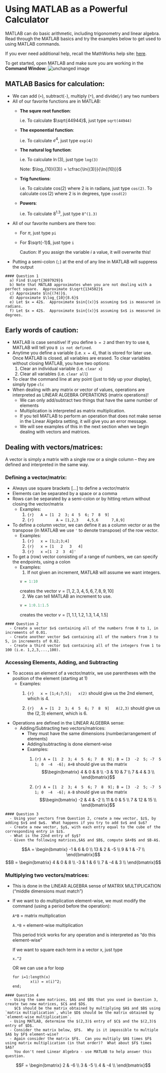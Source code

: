 # Using MATLAB as a Powerful Calculator

MATLAB can do basic arithmetic, including trigonometry and linear algebra. Read through the MATLAB basics and try the examples below to get used to using MATLAB commands.


If you ever need additional help, recall the MathWorks help site: [here](http://www.mathworks.com/help/matlab/).

To get started, open MATLAB and make sure you are working in the **Command Window**:
![unchanged image](MATLAB_open.png)

## MATLAB Basics for calculation:

* We can add (`+`), subtract(`-`), multiply (`*`), and divide(`/`) any two numbers 
* All of our favorite functions are in MATLAB:
  + **The squre root function**:
  
    i.e. To calculate $\sqrt{44944}$, just type `sqrt(44944)`
  + **The exponential function**:
  
    i.e. To calculate $e^4$, just type `exp(4)`
  + **The natural log function**: 
  
    i.e. To calculate $\ln{(3)}$, just type `log(3)`
    
    Note: $\log_{10}{(3)} = \cfrac{\ln{(3)}}{\ln{(10)}}$
  + **Trig functions**: 
  
    i.e. To calculate cos$\left(2\right)$ where $2$ is in radians, just type `cos(2)`.  To calculate $\cos{(2)}$ where $2$ is in degrees, type `cosd(2)`
  + **Powers**: 
  
    i.e. To calculate $8^{1.3}$, just type `8^(1.3)`

* All of our favorite numbers are there too:
    + For $\pi$, just type `pi`
    + For $\sqrt{-1}$, just type `i`
    
      Caution: If you assign the variable $i$ a value, it will overwrite this!
* Putting a semi-colon (`;`) at the end of any line in MATLAB will suppress the output 
  

```block
#### Question 1
  a) Find $\sqrt{3697929}$
  b) Note that MATLAB approximates when you are not dealing with a perfect square.  Approximate $\sqrt{134502}$
  c) Approximate $ln{(74)}$.
  d) Approximate $\log_{10}{8.6}$
  e) Let $x = 42$.  Approximate $sin{(x)}$ assuming $x$ is measured in radians.
  f) Let $x = 42$.  Approximate $sin{(x)}$ assuming $x$ is measured in degrees.
```

## Early words of caution:
* MATLAB is case sensitive!  If you define `b = 2` and then try to use `B`, MATLAB will tell you `B is not defined`.
* Anytime you define a variable (i.e. `x = 4`), that is stored for later use.  Once MATLAB is closed, all variables are erased.  To clear variables without closing MATLAB, you have two options:
  1) Clear an individual variable (i.e. `clear x`)
  2) Clear all variables (i.e. `clear all`)
* To clear the command line at any point (just to tidy up your display), simply type `clc`
* When dealing with any matrix or vector of values, operations are interpreted as LINEAR ALGEBRA OPERATIONS (matrix operations)!  
  + We can only add/subtract two things that have the same number of elements
  + Multiplication is interpreted as matrix multiplication.  
  + If you tell MATLAB to perform an operation that does not make sense in the Linear Algebra setting, it will give you an error message.
  + We will see examples of this in the next section when we begin dealing with vectors and matrices.
  

## Dealing with vectors/matrices:

A vector is simply a matrix with a single row or a single column – they are defined and interpreted in the same way.

### Defining a vector/matrix:
* Always use square brackets $\left[\dots\right]$ to define a vector/matrix
* Elements can be separated by a space or a comma
* Rows can be separated by a semi-colon or by hitting return without closing the vector/matrix
  + Examples:
    1) ```{r}
      A = [1  2  3; 4  5  6; 7  8  9]
      ```
    2) ```{r}       
      A = [1,2,3 
      4,5,6   
      7,8,9]
      ```
* To define a column vector, we can define it as a column vector or as the transpose (in MATLAB we use `'` to denote transpose) of the row vector.
  + Examples:
    1) ```{r}
      x = [1;2;3;4]
      ```
    2) ```{r}
      x = [1
      2
      3
      4]
      ```
    3) ```{r}
      x =[1  2  3  4]'
      ```
* To get a (row) vector consisting of a range of numbers, we can specify the endpoints, using a colon
  + Examples:
    1) If not given an increment, MATLAB will assume we want integers.
      ```r
      v = 1:10
      ```
      creates the vector $v = \left[1,2,3,4,5,6,7,8,9,10\right]$
    2) We can tell MATLAB an increment to use.
      ```r
      v = 1:0.1:1.5
      ```
      creates the vector $v = \left[1,1.1,1.2,1.3,1.4,1.5\right]$

```block
#### Question 2
  - Create a vector $v$ containing all of the numbers from 0 to 1, in increments of 0.01.
  - Create another vector $w$ containing all of the numbers from 3 to 5, in increments of 0.02.
  - Create a third vector $u$ containing all of the integers from 1 to 100 (i.e. 1,2,3,...,100).
```

### Accessing Elements, Adding, and Subtracting
* To access an element of a vector/matrix, we use parentheses with the position of the element (starting at 1)
  + Examples:
    1) ```{r}
      x = [1;4;7;5];
      x(2)
      ```
      should give us the 2nd element, which is $4$.
      
    2) ```{r}
      A = [1  2  3; 4  5  6; 7  8  9]
      A(2,3)
      ```
      should give us the $(2,3)$ element, which is $6$.

* Operations are defined in the LINEAR ALGEBRA sense:
    + Adding/Subtracting two vectors/matrices:
      - They must have the same dimensions (number/arrangement of elements)
      - Adding/subtracting is done element-wise
      - Examples:
        1) ```{r}
        A = [1  2  3; 4  5  6; 7  8  9];
        B = [3  -2  5; -7  5  1; 0  -4  -6];
        A+B
        ```
        should give us the matrix 
$$\begin{bmatrix} 
4  & 0 & 8 \\ 
-3 & 10 & 7 \\
7 & 4 &  3 \\
\end{bmatrix}$$

        2) ```{r}
        A = [1  2  3; 4  5  6; 7  8  9];
        B = [3  -2  5; -7  5  1; 0  -4  -6];
        A-B
        ```
        should give us the matrix 
$$\begin{bmatrix} 
-2  & 4 & -2 \\ 
11 & 0 & 5 \\
7 & 12 &  15 \\
\end{bmatrix}$$

```block
#### Question 3
  - Using your vectors from Question 2, create a new vector, $z$, by adding $v$ and $w$.  What happens if you try to add $v$ and $u$?
  - Create a new vector, $y$, with each entry equal to the cube of the corresponding entry in $z$. 
  - What is the 22nd entry of $y$?
  - Given the following matrices,$A$ and $B$, compute $A+B$ and $B-A$.
  ```
  $$A = \begin{bmatrix} 
-1  & 6 & 0 \\ 
13 & 2 & -5 \\
9 & 1 &  -7 \\
\end{bmatrix}$$
  $$B = \begin{bmatrix} 
4 &  0 & 8 \\ 
-3 & 1 & 6 \\
7 & -4 &  3 \\
\end{bmatrix}$$

### Multiplying two vectors/matrices:
* This is done in the LINEAR ALGEBRA sense of MATRIX MULTIPLICATION ("middle dimensions must match")
* If we want to do multiplication element-wise, we must modify the command (using a period before the operation):

  `A*B` = matrix multiplication

  `A.*B` = element-wise multiplication

  This period trick works for any operation and is interpreted as "do this element-wise"

  If we want to square each term in a vector x, just type
  
  `x.^2`

  OR we can use a for loop



  ````markdown
  for i=1:length(x)
          x(i) = x(i)^2;
  end;
  ````

```block
#### Question 4
  - Using the same matrices, $A$ and $B$ that you used in Question 3, create two new matrices, $C$ and $D$.  
    $C$ should be the matrix obtained by multiplying $A$ and $B$ using `matrix multiplication`, while $D$ should be the matrix obtained by `element-wise multiplication`.
  - Using MATLAB, determine the $(2,3)$ entry of $C$ and the $(2,3)$ entry of $D$.
  - Consider the matrix below, $F$.  Why is it impossible to multiple $A$ by $F$ element-wise?  
  - Again consider the matrix $F$.  Can you multiply $A$ times $F$ using matrix multiplication (in that order)?  What about $F$ times $A$?  
    You don't need Linear Algebra - use MATLAB to help answer this question.
```  
$$F = \begin{bmatrix} 
2  & -6  \\ 
3 & -5  \\
4 & -4  \\
\end{bmatrix}$$